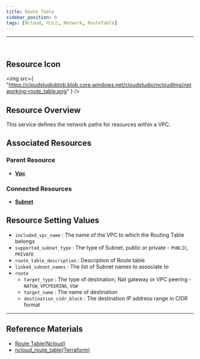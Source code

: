 ```yaml
---
title: Route Table
sidebar_position: 0
tags: [Ncloud, 리소스, Network, RouteTable]
---
```


<hr />
<br />

## Resource Icon

<img
    src={
        "https://cloudstudioblob.blob.core.windows.net/cloudstudio/ncloudImg/networking-route_table.png"
    }
/>

## Resource Overview

This service defines the network paths for resources within a VPC.

## Associated Resources

### Parent Resource

-   [**Vpc**](https://docs.cstudio.app/docs/resource/ncloud/Networking/Vpc)

### Connected Resources

-   [**Subnet**](https://docs.cstudio.app/docs/resource/ncloud/Networking/Subnet)

## Resource Setting Values

-   `included_vpc_name` : The name of the VPC to which the Routing Table belongs
-   `supported_subnet_type` : The type of Subnet, public or private - `PUBLIC`, `PRIVATE`
-   `route_table_description` : Description of Route table
-   `linked_subnet_names` : The list of Subnet names to associate to
-   `route`
    -   `target_type` : The type of destination, Nat gateway or VPC peering - `NATGW`, `VPCPEERING`, `VGW`
    -   `target_name` : The name of destination
    -   `destination_cidr_block` : The destination IP address range in CIDR format

---

## Reference Materials

-   [Route Table(Ncloud)](https://guide.ncloud-docs.com/docs/networking-vpc-vpcdetailedroutetable)
-   [ncloud_route_table(Terraform)](https://registry.terraform.io/providers/NaverCloudPlatform/ncloud/latest/docs/resources/route_table)
